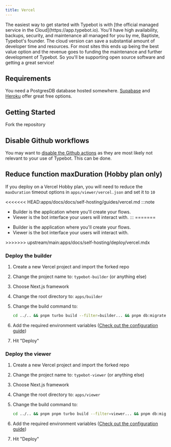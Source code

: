 ```yaml
---
title: Vercel
---
```


<Note>
  The easiest way to get started with Typebot is with [the official managed
  service in the Cloud](https://app.typebot.io). You'll have high availability,
  backups, security, and maintenance all managed for you by me, Baptiste,
  Typebot's founder. The cloud version can save a substantial amount of
  developer time and resources. For most sites this ends up being the best value
  option and the revenue goes to funding the maintenance and further development
  of Typebot. So you'll be supporting open source software and getting a great
  service!
</Note>

## Requirements

You need a PostgresDB database hosted somewhere. [Supabase](https://supabase.com/) and [Heroku](https://www.heroku.com/) offer great free options.

## Getting Started

Fork the repository

## Disable Github workflows

You may want to [disable the Github actions](https://docs.github.com/en/actions/using-workflows/disabling-and-enabling-a-workflow) as they are most likely not relevant to your use of Typebot. This can be done.

## Reduce function maxDuration (Hobby plan only)

If you deploy on a Vercel Hobby plan, you will need to reduce the `maxDuration` timeout options in `apps/viewer/vercel.json` and set it to `10`

<<<<<<< HEAD:apps/docs/docs/self-hosting/guides/vercel.md
:::note
- Builder is the application where you'll create your flows.
- Viewer is the bot interface your users will interact with.
:::
=======
<Note>

- Builder is the application where you'll create your flows.
- Viewer is the bot interface your users will interact with.

</Note>
>>>>>>> upstream/main:apps/docs/self-hosting/deploy/vercel.mdx

### Deploy the builder

1. Create a new Vercel project and import the forked repo
2. Change the project name to: `typebot-builder` (or anything else)
3. Choose Next.js framework
4. Change the root directory to: `apps/builder`
5. Change the build command to:

   ```sh
   cd ../.. && pnpm turbo build --filter=builder... && pnpm db:migrate
   ```

6. Add the required environment variables ([Check out the configuration guide](/self-hosting/configuration))
7. Hit "Deploy"

### Deploy the viewer

1. Create a new Vercel project and import the forked repo
2. Change the project name to: `typebot-viewer` (or anything else)
3. Choose Next.js framework
4. Change the root directory to: `apps/viewer`
5. Change the build command to:

   ```sh
   cd ../.. && pnpm pnpm turbo build --filter=viewer... && pnpm db:migrate
   ```

6. Add the required environment variables ([Check out the configuration guide](/self-hosting/configuration))
7. Hit "Deploy"
